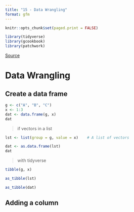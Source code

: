 ```yaml
---
title: "15 - Data Wrangling"
format: gfm
---
```


```r
knitr::opts_chunk$set(paged.print = FALSE)
```

```r
library(tidyverse)
library(gcookbook)
library(patchwork)
```

[Source](https://r-graphics.org/)

# Data Wrangling

## Create a data frame

```r
g <- c("A", "B", "C")
x <- 1:3
dat <- data.frame(g, x)
dat
```

> if vectors in a list

```r
lst <- list(group = g, value = x)    # A list of vectors

dat <- as.data.frame(lst)
dat
```

> with tidyverse

```r
tibble(g, x)
```

```r
as_tibble(lst)
```

```r
as_tibble(dat)
```

## Adding a column
